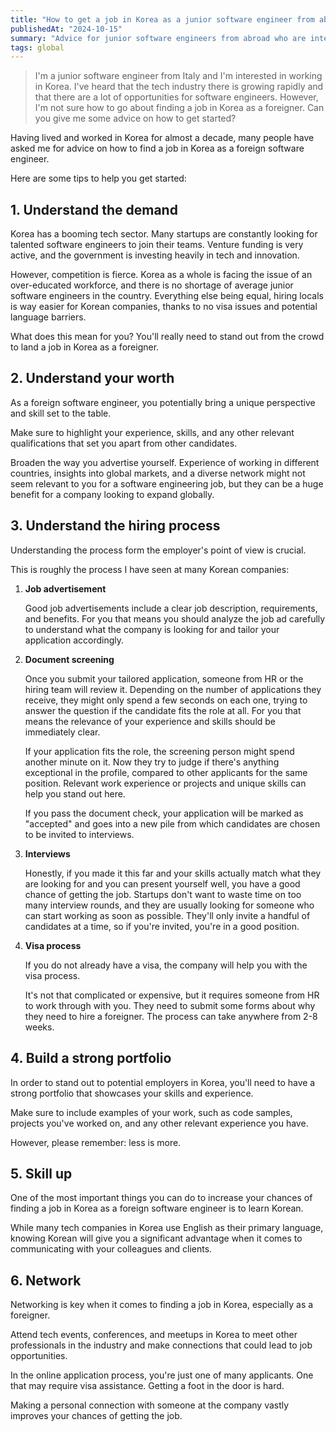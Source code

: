 ```yaml
---
title: "How to get a job in Korea as a junior software engineer from abroad?"
publishedAt: "2024-10-15"
summary: "Advice for junior software engineers from abroad who are interested in working in Korea."
tags: global
---
```


> I'm a junior software engineer from Italy and I'm interested in working in Korea.
> I've heard that the tech industry there is growing rapidly and that there are a lot of opportunities for software engineers.
> However, I'm not sure how to go about finding a job in Korea as a foreigner. Can you give me some advice on how to get started?

Having lived and worked in Korea for almost a decade, many people have asked me for advice on how to find a job in Korea as a foreign software engineer.

Here are some tips to help you get started:

## 1. Understand the demand

Korea has a booming tech sector. Many startups are constantly looking for talented software engineers to join their teams.
Venture funding is very active, and the government is investing heavily in tech and innovation.

However, competition is fierce. Korea as a whole is facing the issue of an over-educated workforce,
and there is no shortage of average junior software engineers in the country.
Everything else being equal, hiring locals is way easier for Korean companies, thanks to no visa issues and potential language barriers.

What does this mean for you? You'll really need to stand out from the crowd to land a job in Korea as a foreigner.

## 2. Understand your worth

As a foreign software engineer, you potentially bring a unique perspective and skill set to the table.

Make sure to highlight your experience, skills, and any other relevant qualifications that set you apart from other candidates.

Broaden the way you advertise yourself.
Experience of working in different countries, insights into global markets, and a diverse network might not seem relevant to you for a software engineering job, but they can be a huge benefit for a company looking to expand globally.

## 3. Understand the hiring process

Understanding the process form the employer's point of view is crucial.

This is roughly the process I have seen at many Korean companies:

1. **Job advertisement**

   Good job advertisements include a clear job description, requirements, and benefits.
   For you that means you should analyze the job ad carefully to understand what the company is looking for and tailor your application accordingly.

2. **Document screening**

   Once you submit your tailored application, someone from HR or the hiring team will review it.
   Depending on the number of applications they receive, they might only spend a few seconds on each one, trying to answer the question if the candidate fits the role at all.
   For you that means the relevance of your experience and skills should be immediately clear.

   If your application fits the role, the screening person might spend another minute on it.
   Now they try to judge if there's anything exceptional in the profile, compared to other applicants for the same position.
   Relevant work experience or projects and unique skills can help you stand out here.

   If you pass the document check, your application will be marked as "accepted" and goes into a new pile from which candidates are chosen to be invited to interviews.

3. **Interviews**

   Honestly, if you made it this far and your skills actually match what they are looking for and you can present yourself well, you have a good chance of getting the job.
   Startups don't want to waste time on too many interview rounds, and they are usually looking for someone who can start working as soon as possible.
   They'll only invite a handful of candidates at a time, so if you're invited, you're in a good position.

4. **Visa process**

   If you do not already have a visa, the company will help you with the visa process.

   It's not that complicated or expensive, but it requires someone from HR to work through with you.
   They need to submit some forms about why they need to hire a foreigner. The process can take anywhere from 2-8 weeks.

## 4. Build a strong portfolio

In order to stand out to potential employers in Korea, you'll need to have a strong portfolio that showcases your skills and experience.

Make sure to include examples of your work, such as code samples, projects you've worked on, and any other relevant experience you have.

However, please remember: less is more.

## 5. Skill up

One of the most important things you can do to increase your chances of finding a job in Korea as a foreign software engineer is to learn Korean.

While many tech companies in Korea use English as their primary language, knowing Korean will give you a significant advantage when it comes to communicating with your colleagues and clients.

## 6. Network

Networking is key when it comes to finding a job in Korea, especially as a foreigner.

Attend tech events, conferences, and meetups in Korea to meet other professionals in the industry and make connections that could lead to job opportunities.

In the online application process, you're just one of many applicants. One that may require visa assistance. Getting a foot in the door is hard.

Making a personal connection with someone at the company vastly improves your chances of getting the job.
